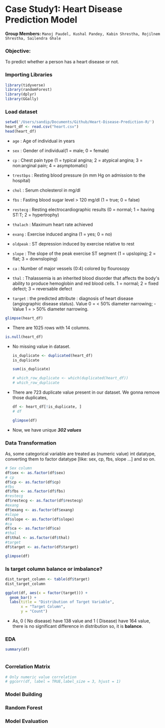 # Case Study1: Heart Disease Prediction Model

**Group Members:** `Manoj Paudel, Kushal Pandey, Kabin Shrestha, Rojilnem Shrestha, Sailendra Ghale`

### Objective: 

To predict whether a person has a heart disease or not.

### Importing Libraries

```r
library(tidyverse)
library(randomForest)
library(dplyr)
library(GGally)

```

### Load dataset

```r
setwd('/Users/sandip/Documents/Github/Heart-Disease-Prediction-R/')
heart_df <- read.csv("heart.csv")
head(heart_df)
```

-   `age` : Age of individual in years

-   `sex` : Gender of individual(1 = male; 0 = female)

-   `cp` : Chest pain type (1 = typical angina; 2 = atypical angina; 3 = non:anginal pain; 4 = asymptomatic)

-   `trestbps` : Resting blood pressure (in mm Hg on admission to the hospital)

-   `chol` : Serum cholesterol in mg/dl

-   `fbs` : Fasting blood sugar level \> 120 mg/dl (1 = true; 0 = false)

-   `restecg` : Resting electrocardiographic results (0 = normal; 1 = having ST:T; 2 = hypertrophy)

-   `thalach` : Maximum heart rate achieved

-   `exang` : Exercise induced angina (1 = yes; 0 = no)

-   `oldpeak` : ST depression induced by exercise relative to rest

-   `slope` : The slope of the peak exercise ST segment (1 = upsloping; 2 = flat; 3 = downsloping)

-   `ca` : Number of major vessels (0:4) colored by flourosopy

-   `thal` : Thalassemia is an inherited blood disorder that affects the body\'s ability to produce hemoglobin and red blood cells. 1 = normal; 2 = fixed defect; 3 = reversable defect

-   `target` : the predicted attribute : diagnosis of heart disease (angiographic disease status). Value 0 = \< 50% diameter narrowing; - Value 1 = \> 50% diameter narrowing.

```r
glimpse(heart_df)
```

-   There are 1025 rows with 14 columns.

```r
is.null(heart_df)

```

-   No missing value in dataset.

    ```r
    is_duplicate <- duplicated(heart_df)
    is_duplicate

    sum(is_duplicate)

    # which_row_duplicate <- which(duplicated(heart_df))
    # which_row_duplicate
    ```

-   There are 723 duplicate value present in our dataset. We gonna remove those duplicates,

    ```r
    df <- heart_df[!is_duplicate, ]
    # df

    glimpse(df)
    ```

-   Now, we have unique ***302 values***

### Data Transformation

As, some categorical variable are treated as (numeric value) int datatype, converting them to factor datatype [like: sex, cp, fbs, slope ...] and so on.

```r
# Sex column
df$sex <- as.factor(df$sex)
# cp
df$cp <- as.factor(df$cp)
#fbs
df$fbs <- as.factor(df$fbs)
#restecg
df$restecg <- as.factor(df$restecg)
#exang
df$exang <- as.factor(df$exang)
#slope
df$slope <- as.factor(df$slope)
#ca
df$ca <- as.factor(df$ca)
#thal
df$thal <- as.factor(df$thal)
#target
df$target <- as.factor(df$target)
```

```r
glimpse(df)
```

### Is target column balance or imbalance?

```r
dist_target_column <- table(df$target)
dist_target_column 
```

```r
ggplot(df, aes(x = factor(target))) +
  geom_bar() +
  labs(title = "Distribution of Target Variable",
       x = "Target Column",
       y = "Count")
```

-   As, 0 ( No disease) have 138 value and 1 ( Disease) have 164 value, there is no significant difference in distribution so, it is **balance**.

### EDA

```r
summary(df)
```

```r

```

### Correlation Matrix

```r
# Only numeric value correlation
# ggcorr(df, label = TRUE,label_size = 3, hjust = 1)

```

### Model Building

### Random Forest

### Model Evaluation
